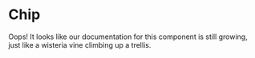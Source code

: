 
# Chip
 
<Callout emoji="🌸">
  Oops! It looks like our documentation for this component is still growing, just like a wisteria vine climbing up a trellis.
</Callout>
